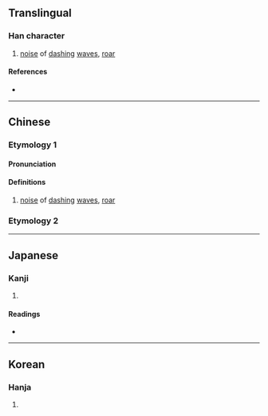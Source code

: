 {{character info}}
==Translingual==

===Han character===
{{Han char|rn=85|rad=水|as=11|sn=14|four=32127|canj=EUBB|ids=⿰氵崩}}

# [[noise]] of [[dash]]ing [[wave]]s, [[roar]]

====References====
* {{Han ref|kx=0647.060|dkj=18170|dj=1057.040|hdz=31724.040|uh=6F30|ud=28464|bh=E2A7|bd=58023}}

----

==Chinese==
{{zh-forms}}

===Etymology 1===
====Pronunciation====
{{zh-pron
|m=pēng
|c=paang1
|mc=y
|oc=y
|ma=
|cat=n
}}

====Definitions====
{{zh-hanzi}}

# [[noise]] of [[dash]]ing [[wave]]s, [[roar]]

===Etymology 2===
{{zh-see|奔|a|to [[run]] [[fast]]; to [[rush]] about}}

----

==Japanese==

===Kanji===
{{ja-kanji|grade=|rs=水11}}

# {{rfdef|ja|sort=水11}}

====Readings====
* {{ja-readings|on=[[ほう]] (hō), [[ひょう]] (hyō)|kun=}}

----

==Korean==

===Hanja===
{{ko-hanja|hangeul=불|eumhun=|rv=bul|mr=pul|y=pul}}

# {{rfdef|ko|sort=水11}}